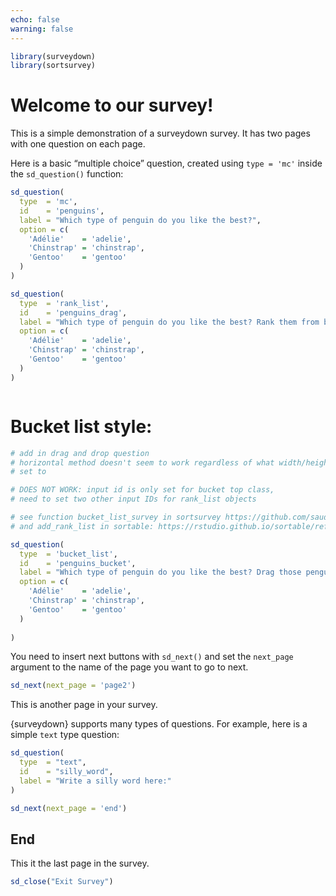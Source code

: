 ```yaml
---
echo: false
warning: false
---
```


```r
library(surveydown)
library(sortsurvey)
```

::: {#welcome .sd-page}

# Welcome to our survey!

This is a simple demonstration of a surveydown survey. It has two pages with one question on each page.

Here is a basic "multiple choice" question, created using `type = 'mc'` inside the `sd_question()` function:

```r
sd_question(
  type  = 'mc',
  id    = 'penguins',
  label = "Which type of penguin do you like the best?",
  option = c(
    'Adélie'    = 'adelie',
    'Chinstrap' = 'chinstrap',
    'Gentoo'    = 'gentoo'
  )
)

sd_question(
  type  = 'rank_list',
  id    = 'penguins_drag',
  label = "Which type of penguin do you like the best? Rank them from best to worst.",
  option = c(
    'Adélie'    = 'adelie',
    'Chinstrap' = 'chinstrap',
    'Gentoo'    = 'gentoo'
  )
)



```

# Bucket list style:

```r

# add in drag and drop question
# horizontal method doesn't seem to work regardless of what width/height is
# set to

# DOES NOT WORK: input id is only set for bucket top class, 
# need to set two other input IDs for rank_list objects

# see function bucket_list_survey in sortsurvey https://github.com/saudiwin/sortable_survey/blob/main/R/bucket_list.R
# and add_rank_list in sortable: https://rstudio.github.io/sortable/reference/add_rank_list.html

sd_question(
  type  = 'bucket_list',
  id    = 'penguins_bucket',
  label = "Which type of penguin do you like the best? Drag those penguins to the second bucket.",
  option = c(
    'Adélie'    = 'adelie',
    'Chinstrap' = 'chinstrap',
    'Gentoo'    = 'gentoo'
  )
    
)


```


You need to insert next buttons with `sd_next()` and set the `next_page` argument to the name of the page you want to go to next.

```r
sd_next(next_page = 'page2')
```

:::

::: {#page2 .sd-page}

This is another page in your survey.

{surveydown} supports many types of questions. For example, here is a simple `text` type question:

```r
sd_question(
  type  = "text",
  id    = "silly_word",
  label = "Write a silly word here:"
)

sd_next(next_page = 'end')
```

:::

::: {#end .sd-page}

## End

This it the last page in the survey.

```r
sd_close("Exit Survey")
```

:::
